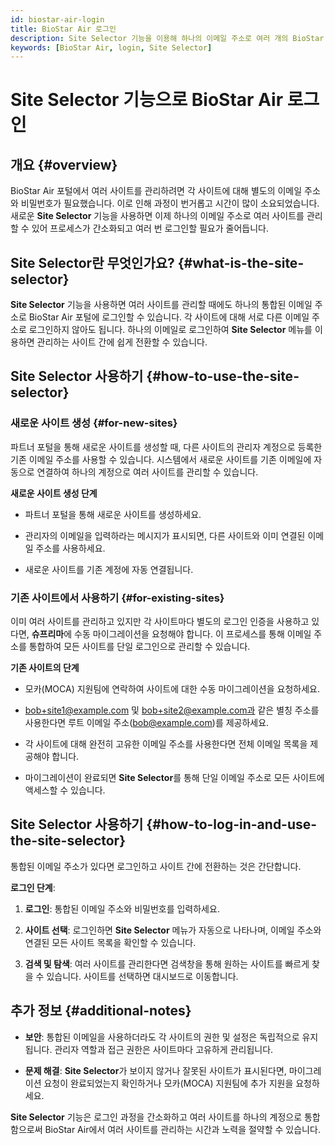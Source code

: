 ```yaml
---
id: biostar-air-login
title: BioStar Air 로그인
description: Site Selector 기능을 이용해 하나의 이메일 주소로 여러 개의 BioStar Air 사이트를 관리하고 로그인 프로세스를 간소화하는 방법을 안내합니다.
keywords: [BioStar Air, login, Site Selector]
---
```



# Site Selector 기능으로 BioStar Air 로그인

## 개요 {#overview}

BioStar Air 포털에서 여러 사이트를 관리하려면 각 사이트에 대해 별도의 이메일 주소와 비밀번호가 필요했습니다. 이로 인해 과정이 번거롭고 시간이 많이 소요되었습니다. 새로운 **Site Selector** 기능을 사용하면 이제 하나의 이메일 주소로 여러 사이트를 관리할 수 있어 프로세스가 간소화되고 여러 번 로그인할 필요가 줄어듭니다.

<CustomerNote />

## Site Selector란 무엇인가요? {#what-is-the-site-selector}

**Site Selector** 기능을 사용하면 여러 사이트를 관리할 때에도 하나의 통합된 이메일 주소로 BioStar Air 포털에 로그인할 수 있습니다. 각 사이트에 대해 서로 다른 이메일 주소로 로그인하지 않아도 됩니다. 하나의 이메일로 로그인하여 **Site Selector** 메뉴를 이용하면 관리하는 사이트 간에 쉽게 전환할 수 있습니다.


## Site Selector 사용하기 {#how-to-use-the-site-selector}

### 새로운 사이트 생성 {#for-new-sites}

파트너 포털을 통해 새로운 사이트를 생성할 때, 다른 사이트의 관리자 계정으로 등록한 기존 이메일 주소를 사용할 수 있습니다. 시스템에서 새로운 사이트를 기존 이메일에 자동으로 연결하여 하나의 계정으로 여러 사이트를 관리할 수 있습니다.

**새로운 사이트 생성 단계**

* 파트너 포털을 통해 새로운 사이트를 생성하세요.

* 관리자의 이메일을 입력하라는 메시지가 표시되면, 다른 사이트와 이미 연결된 이메일 주소를 사용하세요.

* 새로운 사이트를 기존 계정에 자동 연결됩니다.

### 기존 사이트에서 사용하기 {#for-existing-sites}

이미 여러 사이트를 관리하고 있지만 각 사이트마다 별도의 로그인 인증을 사용하고 있다면, **슈프리마**에 수동 마이그레이션을 요청해야 합니다. 이 프로세스를 통해 이메일 주소를 통합하여 모든 사이트를 단일 로그인으로 관리할 수 있습니다.

**기존 사이트의 단계**

* 모카(MOCA) 지원팀에 연락하여 사이트에 대한 수동 마이그레이션을 요청하세요.

* bob+site1@example.com 및 bob+site2@example.com과 같은 별칭 주소를 사용한다면 루트 이메일 주소(bob@example.com)를 제공하세요.

* 각 사이트에 대해 완전히 고유한 이메일 주소를 사용한다면 전체 이메일 목록을 제공해야 합니다.

* 마이그레이션이 완료되면 **Site Selector**를 통해 단일 이메일 주소로 모든 사이트에 액세스할 수 있습니다.


## Site Selector 사용하기 {#how-to-log-in-and-use-the-site-selector}

통합된 이메일 주소가 있다면 로그인하고 사이트 간에 전환하는 것은 간단합니다.

**로그인 단계**:

1. **로그인**: 통합된 이메일 주소와 비밀번호를 입력하세요.

2. **사이트 선택**: 로그인하면 **Site Selector** 메뉴가 자동으로 나타나며, 이메일 주소와 연결된 모든 사이트 목록을 확인할 수 있습니다.

3. **검색 및 탐색**: 여러 사이트를 관리한다면 검색창을 통해 원하는 사이트를 빠르게 찾을 수 있습니다. 사이트를 선택하면 대시보드로 이동합니다.


## 추가 정보 {#additional-notes}

* **보안**: 통합된 이메일을 사용하더라도 각 사이트의 권한 및 설정은 독립적으로 유지됩니다. 관리자 역할과 접근 권한은 사이트마다 고유하게 관리됩니다.

* **문제 해결**: **Site Selector**가 보이지 않거나 잘못된 사이트가 표시된다면, 마이그레이션 요청이 완료되었는지 확인하거나 모카(MOCA) 지원팀에 추가 지원을 요청하세요.

**Site Selector** 기능은 로그인 과정을 간소화하고 여러 사이트를 하나의 계정으로 통합함으로써 BioStar Air에서 여러 사이트를 관리하는 시간과 노력을 절약할 수 있습니다.